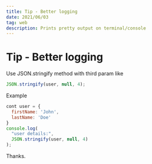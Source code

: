 ```yaml
---
title: Tip - Better logging
date: 2021/06/03
tag: web
description: Prints pretty output on terminal/console
---
```


# Tip - Better logging

Use JSON.stringify method with third param like

```js
JSON.stringify(user, null, 4);
```

Example

```js
cont user = {
  firstName: 'John',
  lastName: 'Doe'
}
console.log(
  "user details:",
  JSON.stringify(user, null, 4)
);
```

Thanks.
